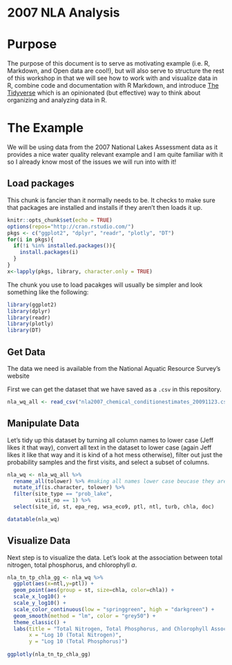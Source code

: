 # 2007 NLA Analysis

# Purpose

The purpose of this document is to serve as motivating example (i.e. R, Markdown, and Open data are cool!), but will also serve to structure the rest of this workshop in that we will see how to work with and visualize data in R, combine code and documentation with R Markdown, and introduce [The Tidyverse](https://tidyverse.org) which is an opinionated (but effective) way to think about organizing and analyzing data in R.

# The Example

We will be using data from the 2007 National Lakes Assessment data as it provides a nice water quality relevant example and I am quite familiar with it so I already know most of the issues we will run into with it! 

## Load packages

This chunk is fancier than it normally needs to be.  It checks to make sure that packages are installed and installs if they aren't then loads it up.

```r
knitr::opts_chunk$set(echo = TRUE)
options(repos="http://cran.rstudio.com/")
pkgs <- c("ggplot2", "dplyr", "readr", "plotly", "DT")
for(i in pkgs){
  if(!i %in% installed.packages()){
    install.packages(i)
  }
}
x<-lapply(pkgs, library, character.only = TRUE)
```

The chunk you use to load pacakges will usually be simpler and look something like the following:   

```r
library(ggplot2)
library(dplyr)
library(readr)
library(plotly)
library(DT)
```

## Get Data 

The data we need is available from the National Aquatic Resource Survey's website

First we can get the dataset that we have saved as a `.csv` in this repository.

```r
nla_wq_all <- read_csv("nla2007_chemical_conditionestimates_20091123.csv")
```

## Manipulate Data

Let's tidy up this dataset by turning all column names to lower case (Jeff likes it that way), convert all text in the dataset to lower case (again Jeff likes it like that way and it is kind of a hot mess otherwise), filter out just the probability samples and the first visits, and select a subset of columns.

```r
nla_wq <- nla_wq_all %>%
  rename_all(tolower) %>% #making all names lower case beucase they are a mess!
  mutate_if(is.character, tolower) %>%
  filter(site_type == "prob_lake",
         visit_no == 1) %>%
  select(site_id, st, epa_reg, wsa_eco9, ptl, ntl, turb, chla, doc)

datatable(nla_wq)
```

## Visualize Data

Next step is to visualize the data.  Let's look at the association between total nitrogen, total phosphorus, and chlorophyll *a*.  

```r
nla_tn_tp_chla_gg <- nla_wq %>%
  ggplot(aes(x=ntl,y=ptl)) +
  geom_point(aes(group = st, size=chla, color=chla)) +
  scale_x_log10() +
  scale_y_log10() +
  scale_color_continuous(low = "springgreen", high = "darkgreen") +
  geom_smooth(method = "lm", color = "grey50") +
  theme_classic() +
  labs(title = "Total Nitrogen, Total Phosphorus, and Chlorophyll Associations",
       x = "Log 10 (Total Nitrogen)",
       y = "Log 10 (Total Phosphorus)")
  
ggplotly(nla_tn_tp_chla_gg)
```


